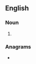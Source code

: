 {{also|sandstorm}}
==English==

===Noun===
{{en-noun}}

# {{alternative spelling of|sandstorm|lang=en}}

===Anagrams===
* {{anagrams|en|a=admnorsst|Sandstrom}}